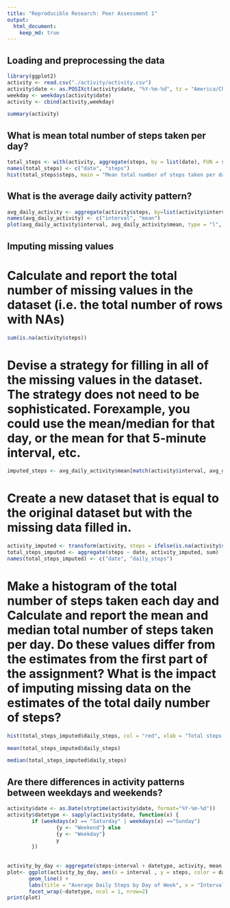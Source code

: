 ```yaml
---
title: "Reproducible Research: Peer Assessment 1"
output: 
  html_document:
    keep_md: true
---
```



## Loading and preprocessing the data
```r
library(ggplot2)
activity <- read.csv("./activity/activity.csv")
activity$date <- as.POSIXct(activity$date, "%Y-%m-%d", tz = "America/Chicago")
weekday <- weekdays(activity$date)
activity <- cbind(activity,weekday)

summary(activity)
```

## What is mean total number of steps taken per day?
```r
total_steps <- with(activity, aggregate(steps, by = list(date), FUN = sum, na.rm = TRUE))
names(total_steps) <- c("date", "steps")
hist(total_steps$steps, main = "Mean total number of steps taken per day", xlab = "Mean total steps taken per day", col = "red", ylim = c(0,20), breaks = seq(0,25000, by=2500))
```

## What is the average daily activity pattern?
```r
avg_daily_activity <- aggregate(activity$steps, by=list(activity$interval), FUN=mean, na.rm=TRUE)
names(avg_daily_activity) <- c("interval", "mean")
plot(avg_daily_activity$interval, avg_daily_activity$mean, type = "l", col="red", lwd = 2, xlab="Interval", ylab="Average number of steps", main="Average Daily Activity Pattern")
```

## Imputing missing values

# Calculate and report the total number of missing values in the dataset (i.e. the total number of rows with NAs)
```r
sum(is.na(activity$steps))
```

# Devise a strategy for filling in all of the missing values in the dataset. The strategy does not need to be sophisticated. Forexample, you could use the mean/median for that day, or the mean for that 5-minute interval, etc.

```r
imputed_steps <- avg_daily_activity$mean[match(activity$interval, avg_daily_activity$interval)]
```


# Create a new dataset that is equal to the original dataset but with the missing data filled in.
```r
activity_imputed <- transform(activity, steps = ifelse(is.na(activity$steps), yes = imputed_steps, no = activity$steps))
total_steps_imputed <- aggregate(steps ~ date, activity_imputed, sum)
names(total_steps_imputed) <- c("date", "daily_steps")
```

# Make a histogram of the total number of steps taken each day and Calculate and report the mean and median total number of steps taken per day. Do these values differ from the estimates from the first part of the assignment? What is the impact of imputing missing data on the estimates of the total daily number of steps?

```r
hist(total_steps_imputed$daily_steps, col = "red", xlab = "Total steps per day", ylim = c(0,30), main = "Total number of steps taken each day", breaks = seq(0,25000,by=2500))

mean(total_steps_imputed$daily_steps)

median(total_steps_imputed$daily_steps)

```


## Are there differences in activity patterns between weekdays and weekends?
```r
activity$date <- as.Date(strptime(activity$date, format="%Y-%m-%d"))
activity$datetype <- sapply(activity$date, function(x) {
        if (weekdays(x) == "Saturday" | weekdays(x) =="Sunday") 
                {y <- "Weekend"} else 
                {y <- "Weekday"}
                y
        })
        
        
activity_by_day <- aggregate(steps~interval + datetype, activity, mean, na.rm = TRUE)
plot<- ggplot(activity_by_day, aes(x = interval , y = steps, color = datetype)) +
       geom_line() +
       labs(title = "Average Daily Steps by Day of Week", x = "Interval", y = "Average Number of Steps") +
       facet_wrap(~datetype, ncol = 1, nrow=2)
print(plot)
```

